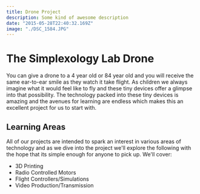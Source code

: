 ```yaml
---
title: Drone Project
description: Some kind of awesome description
date: "2015-05-28T22:40:32.169Z"
image: "./DSC_1584.JPG"
---
```


# The Simplexology Lab Drone

You can give a drone to a 4 year old or 84 year old and you will receive the same ear-to-ear smile as they watch it take flight. As children we always imagine what it would feel like to fly and these tiny devices offer a glimpse into that possibility. The technology packed into these tiny devices is amazing and the avenues for learning are endless which makes this an excellent project for us to start with.

## Learning Areas

All of our projects are intended to spark an interest in various areas of technology and as we dive into the project we'll explore the following with the hope that its simple enough for anyone to pick up. We'll cover:
- 3D Printing
- Radio Controlled Motors
- Flight Controllers/Simulations
- Video Production/Transmission
